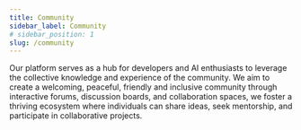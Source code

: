 ```yaml
---
title: Community
sidebar_label: Community
# sidebar_position: 1
slug: /community
---
```



Our platform serves as a hub for developers and AI enthusiasts to leverage the collective knowledge and experience of the community. We aim to create a welcoming, peaceful, friendly and inclusive community through interactive forums, discussion boards, and collaboration spaces, we foster a thriving ecosystem where individuals can share ideas, seek mentorship, and participate in collaborative projects.

<!-- 

## Welcome

**Kitiplex** *short* for **Kitimi-Complex** is considered the official hub or organization for the mainterners contributor of **Kitimi Platforms**.

Founded *c* 2019 by group of individuals in the midst of the pandemic at Google. The first project was called **"*scribledible*"** - a knowledge base with search engine optimization built using Python, specifically Django.

 is the official documention site for **some projects**, **demos**, as well as **public announcements**, including **blogs** of **Kitimi Platforms**. Maintained by the **Kitiplex Team** and its contributors. 💥 ⚡️ 💸 


## Website

This website is built using [Docusaurus](https://docusaurus.io/), a modern static website generator. -->